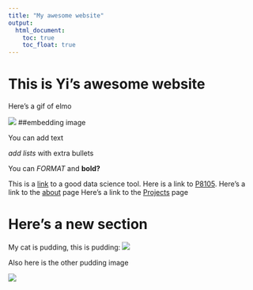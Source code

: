 ```yaml
---
title: "My awesome website"
output: 
  html_document:
    toc: true
    toc_float: true
---
```


# This is Yi's awesome website

Here's a gif of elmo

![](https://media.giphy.com/media/drXGoW1iudhKw/giphy.gif)
##embedding image


You can add text

*add lists
*with extra bullets

You can *FORMAT* and **bold?**


This is a [link](https://www.google.com/) to a good data science tool.
Here is a link to [P8105](https://p8105.com/).
Here's a link to the [about](about.html) page
Here's a link to the [Projects](Projects.html) page


# Here's a new section

My cat is pudding, this is pudding:
![](image/pudding.jpeg)

Also here is the other pudding image

![](image/cat.jpeg)

